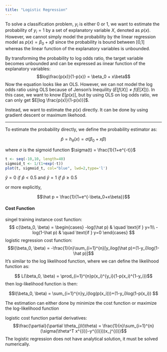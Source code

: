 ```yaml
---
title: "Logistic Regression"
---
```


To solve a classification problem, $y_i$ is either $0$ or $1$, we want to estimate the probability of $y_i=1$ by a set of explanatory variable $X$, denoted as $p(x)$. However, we cannot simply model the probability by the linear regression model as $p(x) = \beta_0 + x   \beta$ since the probability is bound between [0,1] whereas the linear function of the explanatory variables is unbounded.

By transforming the probability to log odds ratio, the target variable becomes unbounded and can be expressed as iinear function of the explanatory variables: $$log\frac{p(x)}{1-p(x)} = \beta_0 + x\beta$$
Now the equation looks like an OLS. However, we can not model the log odds ratio using OLS because of Jenson's Inequility ($E[f(X)] \neq f(E[X])$). In this case, we want to know $E[p(x)]$, but by using OLS on log odds ratio, we can only get $E[log \frac{p(x)}{1-p(x)}]$.

Instead, we want to estimate the $p(x)$ directly. It can be done by using gradient descent or maximum likehood.

********

To estimate the probability directly, we define the probability estimator as:

$$\hat p  = h_{\theta}(x) = \sigma(\beta_0+x\beta)$$   

where $\sigma$ is the sigmoid function $\sigma(t) = \frac{1}{1+e^{-t}}$


```r
t <- seq(-10,10, length=40)
sigmoid_t <- 1/(1+exp(-t))
plot(t, sigmoid_t, col="blue", lwd=2,type='l')
```

$\hat y = 0 \,\, if \,\,\hat p<0.5$ and $\hat y = 1 \,\, if \,\,\hat p\geq0.5$

or more explicitly, 

$$\hat p  = \frac{1}{1+e^{-\beta_0+x\beta}}$$


#### Cost Function
singel training instance cost function:
$$
c(\beta_0, \beta) =
  \begin{cases}
    -log(\hat p)       & \quad \text{if } y=1\\
    -log(1-\hat p)  & \quad \text{if } y=0
  \end{cases}
$$
logistic regression cost function:
$$l(\beta_0, \beta) = -\frac{1}{n}\sum_{i=1}^{n}[y_ilog(\hat p)+(1-y_i)log(1-\hat p)]$$
It's similar to the log likelihood function, where we can define the likelihood function as: 

$$ L(\beta_0, \beta) = \prod_{i=1}^{n}p(x_i)^{y_i}(1-p(x_i)^{1-y_i})$$
then log-likelihood function is then:

$$l(\beta_0, \beta) = \sum_{i=1}^{n}y_i(log(p(x_i)))+(1-y_i)log(1-p(x_i)) $$

The estimation can either done by minimize the cost function or maximize the log-likelihood function

logistic cost function partial derivatives:
$$\frac{\partial}{\partial \theta_j}l(\theta) = \frac{1}{n}\sum_{i=1}^{n}(\sigma(\theta^T x^{(i)}-y^{(i)}))x_j^{(i)}$$
The logistic regression does not have analytical solution, it must be solved numerically.





